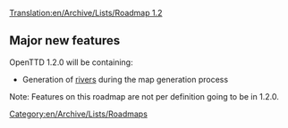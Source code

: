 [[Translation:en/Archive/Lists/Roadmap 1.2]]
{{en/Archive/Lists/Roadmapheader|
previous=en/Archive/Lists/Roadmap 1.1|
current=Roadmap 1.2|
next=en/Roadmap 1.3|
}}

==Major new features==

OpenTTD 1.2.0 will be containing:

* Generation of [[en/Archive/Manual/River|rivers]] during the map generation process


Note: Features on this roadmap are not per definition going to be in 1.2.0.
[[Category:en/Archive/Lists/Roadmaps]]